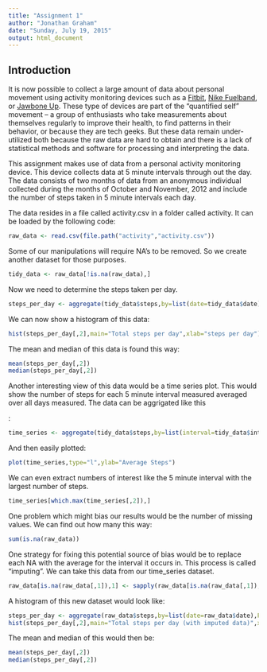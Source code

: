```yaml
---
title: "Assignment 1"
author: "Jonathan Graham"
date: "Sunday, July 19, 2015"
output: html_document
---
```

## Introduction

It is now possible to collect a large amount of data about personal
movement using activity monitoring devices such as a
[Fitbit](http://www.fitbit.com), [Nike
Fuelband](http://www.nike.com/us/en_us/c/nikeplus-fuelband), or [Jawbone Up](https://jawbone.com/up). These type of devices are part of the "quantified self" movement -- a group of enthusiasts who take measurements about themselves regularly to improve their health, to find patterns in their behavior, or because they are tech geeks. But these data remain under-utilized both because the raw data are hard to obtain and there is a lack of statistical methods and software for processing and interpreting the data.

This assignment makes use of data from a personal activity monitoring device. This device collects data at 5 minute intervals through out the day. The data consists of two months of data from an anonymous individual collected during the months of October and November, 2012 and include the number of steps taken in 5 minute intervals each day.

The data resides in a file called activity.csv in a folder called activity.  It can be loaded by the following code:

```r
raw_data <- read.csv(file.path("activity","activity.csv"))
```
Some of our manipulations will require NA's to be removed.  So we create another dataset for those purposes.
```r
tidy_data <- raw_data[!is.na(raw_data),]
```
Now we need to determine the steps taken per day.
```r
steps_per_day <- aggregate(tidy_data$steps,by=list(date=tidy_data$date),FUN=sum)
```
We can now show a histogram of this data:
```r
hist(steps_per_day[,2],main="Total steps per day",xlab="steps per day")
```

The mean and median of this data is found this way:
```r
mean(steps_per_day[,2])
median(steps_per_day[,2])
```

Another interesting view of this data would be a time series plot. This would show the number of steps for each 5 minute interval measured averaged over all days measured.  The data can be aggrigated like this

:
```r
time_series <- aggregate(tidy_data$steps,by=list(interval=tidy_data$interval),FUN=mean)
```
And then easily plotted:
```r
plot(time_series,type="l",ylab="Average Steps")
```

We can even extract numbers of interest like the 5 minute interval with the largest number of steps.
```r
time_series[which.max(time_series[,2]),]
```
One problem which might bias our results would be the number of missing values.  We can find out how many this way:
```r
sum(is.na(raw_data))
```
One strategy for fixing this potential source of bias would be to replace each NA with the average for the interval it occurs in.  This process is called "imputing".  We can take this data from our time_series dataset.
```r
raw_data[is.na(raw_data[,1]),1] <- sapply(raw_data[is.na(raw_data[,1]),3],function(i) time_series[time_series$interval==i,2])
```
A histogram of this new dataset would look like:
```r
steps_per_day <- aggregate(raw_data$steps,by=list(date=raw_data$date),FUN=sum)
hist(steps_per_day[,2],main="Total steps per day (with imputed data)",xlab="steps per day")
```

The mean and median of this would then be:
```r
mean(steps_per_day[,2])
median(steps_per_day[,2])
```
